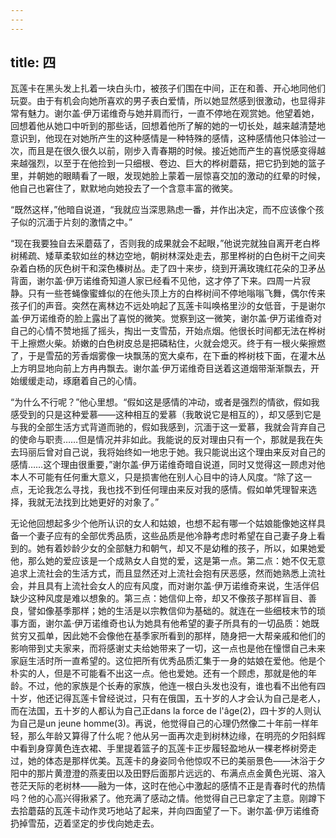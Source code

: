 ```yaml
---
---
---
```

title: 四
---




瓦莲卡在黑头发上扎着一块白头巾，被孩子们围在中间，正在和善、开心地同他们玩耍。由于有机会向她所喜欢的男子表白爱情，所以她显然感到很激动，也显得非常有魅力。谢尔盖·伊万诺维奇与她并肩而行，一直不停地在观赏她。他望着她，回想着他从她口中听到的那些话，回想着他所了解的她的一切长处，越来越清楚地意识到，他现在对她所产生的这种感情是一种特殊的感情，这种感情他只体验过一次，而且是在很久很久以前，刚步入青春期的时候。接近她而产生的喜悦感变得越来越强烈，以至于在他捡到一只细根、卷边、巨大的桦树蘑菇，把它扔到她的篮子里，并朝她的眼睛看了一眼，发现她脸上蒙着一层惊喜交加的激动的红晕的时候，他自己也窘住了，默默地向她投去了一个含意丰富的微笑。

“既然这样，”他暗自说道，“我就应当深思熟虑一番，并作出决定，而不应该像个孩子似的沉湎于片刻的激情之中。”

“现在我要独自去采蘑菇了，否则我的成果就会不起眼，”他说完就独自离开老白桦树稀疏、矮草柔软如丝的林边空地，朝树林深处走去，那里桦树的白色树干之间夹杂着白杨的灰色树干和深色榛树丛。走了四十来步，绕到开满玫瑰红花朵的卫矛丛背面，谢尔盖·伊万诺维奇知道人家已经看不见他，这才停了下来。四周一片寂静。只有一些苍蝇像蜜蜂似的在他头顶上方的白桦树间不停地嗡嗡飞舞，偶尔传来孩子们的声音。突然在离林边不远处响起了瓦莲卡叫唤格里沙的女低音，于是谢尔盖·伊万诺维奇的脸上露出了喜悦的微笑。觉察到这一微笑，谢尔盖·伊万诺维奇对自己的心情不赞地摇了摇头，掏出一支雪茄，开始点烟。他很长时间都无法在桦树干上擦燃火柴。娇嫩的白色树皮总是把磷粘住，火就会熄灭。终于有一根火柴擦燃了，于是雪茄的芳香烟雾像一块飘荡的宽大桌布，在下垂的桦树枝下面，在灌木丛上方明显地向前上方冉冉飘去。谢尔盖·伊万诺维奇目送着这道烟带渐渐飘去，开始缓缓走动，琢磨着自己的心情。

“为什么不行呢？”他心里想。“假如这是感情的冲动，或者是强烈的情欲，假如我感受到的只是这种爱慕——这种相互的爱慕（我敢说它是相互的），却又感到它是与我的全部生活方式背道而驰的，假如我感到，沉湎于这一爱慕，我就会背弃自己的使命与职责……但是情况并非如此。我能说的反对理由只有一个，那就是我在失去玛丽后曾对自己说，我将始终如一地忠于她。我只能说出这个理由来反对自己的感情……这个理由很重要，”谢尔盖·伊万诺维奇暗自说道，同时又觉得这一顾虑对他本人不可能有任何重大意义，只是损害他在别人心目中的诗人风度。“除了这一点，无论我怎么寻找，我也找不到任何理由来反对我的感情。假如单凭理智来选择，我就无法找到比她更好的对象了。”

无论他回想起多少个他所认识的女人和姑娘，也想不起有哪一个姑娘能像她这样具备一个妻子应有的全部优秀品质，这些品质是他冷静考虑时希望在自己妻子身上看到的。她有着妙龄少女的全部魅力和朝气，却又不是幼稚的孩子，所以，如果她爱他，那么她的爱应该是一个成熟女人自觉的爱，这是第一点。第二点：她不仅无意追求上流社会的生活方式，而且显然还对上流社会抱有厌恶感，然而她熟悉上流社会，并且具有上流社会女人的应有风度，而对谢尔盖·伊万诺维奇来说，生活伴侣缺少这种风度是难以想象的。第三点：她信仰上帝，却又不像孩子那样盲目、善良，譬如像基季那样；她的生活是以宗教信仰为基础的。就连在一些细枝末节的琐事方面，谢尔盖·伊万诺维奇也认为她具有他希望的妻子所具有的一切品质：她既贫穷又孤单，因此她不会像他在基季家所看到的那样，随身把一大帮亲戚和他们的影响带到丈夫家来，而将感谢丈夫给她带来了一切，这一点也是他在憧憬自己未来家庭生活时所一直希望的。这位把所有优秀品质汇集于一身的姑娘在爱他。他是个朴实的人，但是不可能看不出这一点。他也爱她。还有一个顾虑，那就是他的年龄。不过，他的家族是个长寿的家族，他连一根白头发也没有，谁也看不出他有四十岁，他还记得瓦莲卡曾经说过，只有在俄国，五十岁的人才会认为自己是老人，而在法国，五十岁的人都认为自己正dans la force de l'âge(2)，四十岁的人则认为自己是un jeune homme(3)。再说，他觉得自己的心理仍然像二十年前一样年轻，那么年龄又算得了什么呢？他从另一面再次走到树林边缘，在明亮的夕阳斜辉中看到身穿黄色连衣裙、手里提着篮子的瓦莲卡正步履轻盈地从一棵老桦树旁走过，她的体态是那样优美。瓦莲卡的身姿同令他惊叹不已的美丽景色——沐浴于夕阳中的那片黄澄澄的燕麦田以及田野后面那片远远的、布满点点金黄色光斑、溶入苍茫天际的老树林——融为一体，这时在他心中激起的感情不正是青春时代的热情吗？他的心高兴得揪紧了。他充满了感动之情。他觉得自己已拿定了主意。刚蹲下去拾蘑菇的瓦莲卡动作灵巧地站了起来，并向四面望了一下。谢尔盖·伊万诺维奇扔掉雪茄，迈着坚定的步伐向她走去。